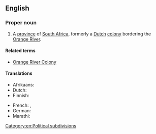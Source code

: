 ==English==

===Proper noun===
{{en-proper noun}}

# A [[province]] of [[South Africa]], formerly a [[Dutch]] [[colony]] bordering the [[Orange River]].

====Related terms====
* [[Orange River Colony]]

====Translations====
{{trans-top|province of South Africa}}
* Afrikaans: {{t|af|Oranje-Vrystaat}}
* Dutch: {{t|nl|Oranje Vrijstaat|f}}
* Finnish: {{t|fi|Oranjen vapaavaltio}}
{{trans-mid}}
* French: {{t+|fr|Orange|f}}, {{t|fr|État libre d'Orange|m}}
* German: {{t|de|Oranjefreistaat|m}}
* Marathi: {{t|mr|ऑरेन्ज फ्री स्टेट|m|tr=ǒrenja frī sṭeṭa|sc=Deva}}
{{trans-bottom}}

[[Category:en:Political subdivisions]]